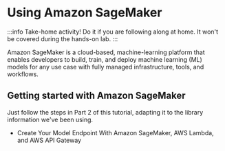 

# Using Amazon SageMaker

:::info
Take-home activity! Do it if you are following along at home. It won't be covered during the hands-on lab.
:::

<Link to="https://aws.amazon.com/pm/sagemaker/">Amazon SageMaker</Link> is a cloud-based, machine-learning platform that enables developers to build, train, and deploy machine learning (ML) models for any use case with fully managed infrastructure, tools, and workflows.

## Getting started with Amazon SageMaker

Just follow the steps in Part 2 of <Link to="https://www.mongodb.com/developer/products/atlas/amazon-sagemaker-and-mongodb-vector-search-part-1/">this tutorial</Link>, adapting it to the library information we've been using.

- <Link to="https://www.mongodb.com/developer/products/atlas/amazon-sagemaker-and-mongodb-vector-search-part-2/">Create Your Model Endpoint With Amazon SageMaker, AWS Lambda, and AWS API Gateway</Link>
